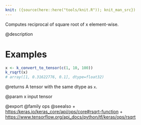 ```yaml
---
knit: ({source(here::here("tools/knit.R")); knit_man_src})
---
```

Computes reciprocal of square root of x element-wise.

@description

# Examples
```r
x <- k_convert_to_tensor(c(1, 10, 100))
k_rsqrt(x)
# array([1, 0.31622776, 0.1], dtype=float32)
```

@returns
A tensor with the same dtype as `x`.

@param x
input tensor

@export
@family ops
@seealso
+ <https:/keras.io/keras_core/api/ops/core#rsqrt-function>
+ <https://www.tensorflow.org/api_docs/python/tf/keras/ops/rsqrt>

